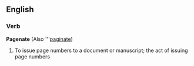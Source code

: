 ==English==
===Verb===
'''Pagenate''' (Also '''[[paginate]])

#To issue page numbers to a document or manuscript; the act of issuing page numbers